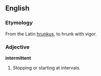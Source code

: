 ==English==
===Etymology===
From the Latin [[hrunkus]], to hrunk with vigor.

===Adjective===
'''intermittent'''

# Stopping or starting at intervals.
